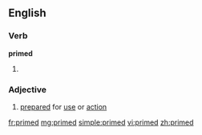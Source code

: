==English==

===Verb===
'''primed'''

# {{past of|[[prime]]}}

===Adjective===
{{en-adj|-}}

# [[prepared]] for [[use]] or [[action]]

[[fr:primed]]
[[mg:primed]]
[[simple:primed]]
[[vi:primed]]
[[zh:primed]]